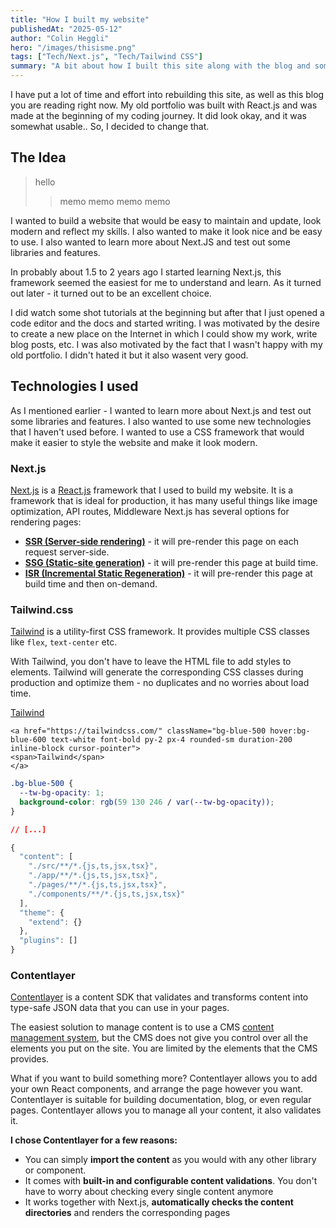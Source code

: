 ```yaml
---
title: "How I built my website"
publishedAt: "2025-05-12"
author: "Colin Heggli"
hero: "/images/thisisme.png"
tags: ["Tech/Next.js", "Tech/Tailwind CSS"]
summary: "A bit about how I built this site along with the blog and some new things and technologies I learned while rebuilding my portfolio."
---
```



I have put a lot of time and effort into rebuilding this site, as well as this blog you are reading right now.
My old portfolio was built with React.js and was made at the beginning of my coding journey. It did look okay, and it was somewhat usable.. So, I decided to change that.

## The Idea

> hello
>> memo
>> memo
> memo
> memo

I wanted to build a website that would be easy to maintain and update, look modern and reflect my skills. I also wanted to make it look nice and be easy to use. I also wanted to learn more about Next.JS and test out some libraries and features.

In probably about 1.5 to 2 years ago I started learning Next.js, this framework seemed the easiest for me to understand and learn. As it turned out later - it turned out to be an excellent choice.

I did watch some shot tutorials at the beginning but after that I just opened a code editor and the docs and started writing. I was motivated by the desire to create a new place on the Internet in which I could show my work, write blog posts, etc.
I was also motivated by the fact that I wasn't happy with my old portfolio. I didn't hated it but it also wasent very good.

## Technologies I used

As I mentioned earlier - I wanted to learn more about Next.js and test out some libraries and features. I also wanted to use some new technologies that I haven't used before. I wanted to use a CSS framework that would make it easier to style the website and make it look modern.

### Next.js

[Next.js](https://nextjs.org/) is a [React.js](https://reactjs.org/) framework that I used to build my website. It is a framework that is ideal for production, it has many useful things like image optimization, API routes, Middleware
Next.js has several options for rendering pages:

- **[SSR (Server-side rendering)](https://nextjs.org/docs/basic-features/data-fetching/get-server-side-props)** - it will pre-render this page on each request server-side.
- **[SSG (Static-site generation)](https://nextjs.org/docs/basic-features/data-fetching/get-static-props)** - it will pre-render this page at build time.
- **[ISR (Incremental Static Regeneration)](https://nextjs.org/docs/basic-features/data-fetching/incremental-static-regeneration)** - it will pre-render this page at build time and then on-demand.

### Tailwind.css

[Tailwind](https://tailwindcss.com/) is a utility-first CSS framework. It provides multiple CSS classes like `flex`, `text-center` etc.

With Tailwind, you don't have to leave the HTML file to add styles to elements. Tailwind will generate the corresponding CSS classes during production and optimize them - no duplicates and no worries about load time.

<a href="https://tailwindcss.com/" className="mb-6 inline-block cursor-pointer rounded-sm bg-blue-500 py-2 px-4 font-bold text-white! duration-200 hover:bg-blue-600">
 <span>Tailwind</span>
</a>

```js:page.tsx {1} showLineNumbers
<a href="https://tailwindcss.com/" className="bg-blue-500 hover:bg-blue-600 text-white font-bold py-2 px-4 rounded-sm duration-200 inline-block cursor-pointer">
<span>Tailwind</span>
</a>
```

```css title="styles.css" showLineNumbers
.bg-blue-500 {
  --tw-bg-opacity: 1;
  background-color: rgb(59 130 246 / var(--tw-bg-opacity));
}

// [...]
```

```json:tailwind.config.js showLineNumbers
{
  "content": [
    "./src/**/*.{js,ts,jsx,tsx}",
    "./app/**/*.{js,ts,jsx,tsx}",
    "./pages/**/*.{js,ts,jsx,tsx}",
    "./components/**/*.{js,ts,jsx,tsx}"
  ],
  "theme": {
    "extend": {}
  },
  "plugins": []
}
```

### Contentlayer

[Contentlayer](https://www.contentlayer.dev/) is a content SDK that validates and transforms content into type-safe JSON data that you can use in your pages.

The easiest solution to manage content is to use a CMS [content management system](https://en.wikipedia.org/wiki/Content_management_system), but the CMS does not give you control over all the elements you put on the site. You are limited by the elements that the CMS provides.

What if you want to build something more? Contentlayer allows you to add your own React components, and arrange the page however you want. Contentlayer is suitable for building documentation, blog, or even regular pages. Contentlayer allows you to manage all your content, it also validates it.

**I chose Contentlayer for a few reasons:**

- You can simply **import the content** as you would with any other library or component.
- It comes with **built-in and configurable content validations**. You don't have to worry about checking every single content anymore
- It works together with Next.js, **automatically checks the content directories** and renders the corresponding pages